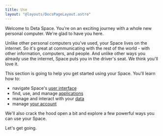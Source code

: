 ```yaml
---
title: Use
layout: "@layouts/DocsPageLayout.astro"
---
```


<UseCloud/>

Welcome to Deta Space. You're on an exciting journey with a whole new personal computer. We're glad to have you here.

Unlike other personal computers you've used, your Space lives on the internet. So it's great at communicating with the rest of the world - with other information, computers, and people. And unlike other ways you already use the internet, Space puts you in the driver's seat. We think you'll love it.

This section is going to help you get started using your Space. You'll learn how to:

- navigate Space's [user interface](/docs/en/use/interface)
- find, use, and manage [applications](/docs/en/use/space-apps)
- manage and interact with your [data](/docs/en/use/your-data/collections)
- manage [your account](/docs/en/user/your-account)

We'll also crack the hood open a bit and explore a few powerful ways you can use your Space.

Let's get going.